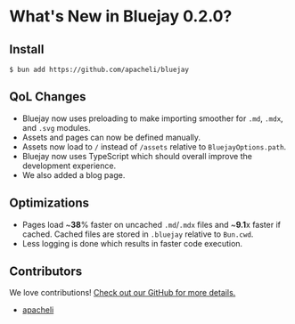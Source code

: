 
# What's New in Bluejay 0.2.0?

## Install

```
$ bun add https://github.com/apacheli/bluejay
```

## QoL Changes

- Bluejay now uses preloading to make importing smoother for `.md`, `.mdx`, and `.svg` modules.
- Assets and pages can now be defined manually.
- Assets now load to `/` instead of `/assets` relative to `BluejayOptions.path`.
- Bluejay now uses TypeScript which should overall improve the development experience.
- We also added a blog page.

## Optimizations

- Pages load ~**38**% faster on uncached `.md`/`.mdx` files and ~**9.1**x faster if cached. Cached files are stored in `.bluejay` relative to `Bun.cwd`.
- Less logging is done which results in faster code execution.

## Contributors

We love contributions! [Check out our GitHub for more details.](https://github.com/apacheli/bluejay)

- [apacheli](https://github.com/apacheli)
